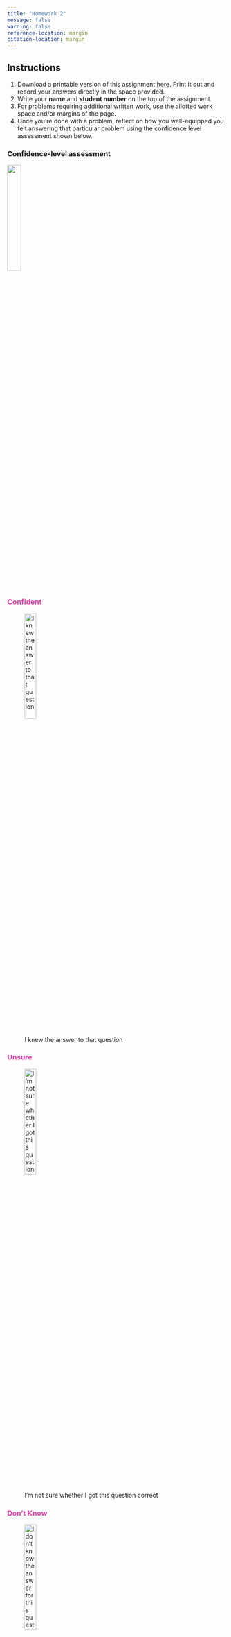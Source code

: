 ```yaml
---
title: "Homework 2"
message: false
warning: false
reference-location: margin
citation-location: margin
---
```


## Instructions 
(@) Download a printable version of this assignment [here](pdfs/homework2.pdf). Print it out and record your answers directly in the space provided.
(@) Write your **name** and **student number** on the top of the assignment. 
(@) For problems requiring additional written work, use the allotted work space and/or margins of the page. 
(@) Once you're done with a problem, reflect on how you well-equipped you felt answering that particular problem using the confidence level assessment shown below.\

::: {.panel-tabset}

### Confidence-level assessment

![](../images/confidence_level_assessment.png){fig-align="center" width="25%"}

### [Confident]{style="color: #e93cac"}

![I knew the answer to that question](../images/confidence_level_assessment1.png){fig-align="center" width="25%"}

### [Unsure]{style="color: #e93cac"}

![I’m not sure whether I got this question correct](../images/confidence_level_assessment2.png){fig-align="center" width="25%"}

### [Don't Know]{style="color: #e93cac"}

![I don’t know the answer for this question](../images/confidence_level_assessment3.png){fig-align="center" width="25%"}

:::

(@) Turn in your assignment in class on the due date. 

### Questions

#### Question 1

**The following table provides chart data for the patients in a particular hospital ward:**

::: {.column-margin}
![](../images/confidence_level_assessment.png)
:::

<br>

| Patient | Room  | Physician | Condition | Length of stay
|:--------:|:------:|:--------:|:------:|:--------:|
| Carter, M.   | 202 | Pollock | Critical | 8 days
| Levin, J.    | 203 | McClare | Fair     | 4 days
| Fox, J.      | 203 | Lench   | Good     | 5 days
| Garcia, L.   | 205 | Lench   | Fair     | 7 days
| Arluke, A.   | 201 | Pollock | Serious  | 2 days
| Parodi, A.   | 203 | McClare | Good     | 9 days
| Stark, D.    | 204 | Lench   | Fair     | 5 days
| Chow, F.     | 202 | Pollock | Critical | 1 day
| McDevitt, J. | 204 | Loftus  | Serious  | 2 days

: {tbl-colwidths="[20, 20, 20, 20, 20]"}

<br>

**Name and calculate the most appropriate measure of central tendency and variability for each of the following variables. Feel free to provide a justification for your choice of measure as you see fit.**

<br>

[**Room number**]{.underline}
<br>
<br>
Measure of central tendency: _____________________________________
<br>
<br>
Measure of variability: ____________________________________________
<br>
<br>
[**Physician**]{.underline}
<br>
<br>
Measure of central tendency: _____________________________________
<br>
<br>
Measure of variability: ____________________________________________
<br>
<br>
[**Patient condition**]{.underline}
<br>
<br>
Measure of central tendency: _____________________________________
<br>
<br>
Measure of variability: ____________________________________________
<br>
<br>
[**Length of hospital stay**]{.underline}
<br>
<br>
Measure of central tendency: _____________________________________
<br>
<br>
Measure of variability: ____________________________________________
<br>
<br>

#### Question 2

**A researcher collected information on the number of text messages sent over an 8-hour period by a group of teenagers and a group of parents. The data collected are as follows:**

::: {.column-margin}
![](../images/confidence_level_assessment.png)
:::

:::: {.columns}

::: {.column width="45%"}
| Case # | Number of Texts | 
|:--------:|:------:|
| 1 | 4 | 
| 2 | 27 | 
| 3 | 10 |
| 4 | 8 |
| 5 | 5 | 
| 6 | 4 | 
| 7 | 11 |
| 8 | 7 | 
| 9 | 9 |
| 10 | 5 |

: TEENAGERS {tbl-colwidths="[50, 50]"}
:::

:::{.column width="10%"}
:::

::: {.column width="45%"}
| Case # | Number of Texts | 
|:--------:|:------:|
| 1 | 0 | 
| 2 | 6 | 
| 3 | 5 |
| 4 | 2 |
| 5 | 9 | 
| 6 | 10 | 
| 7 | 7 |
| 8 | 9 | 
| 9 | 6 |

: PARENTS {tbl-colwidths="[50, 50]"}
:::

::::

<br>

a. Find the mode, median, mean, range, and standard deviation for the number of texts sent by each group (teenagers and parents).

:::: {.columns}

::: {.column width="45%"}
[**TEENAGERS**]{.underline}
<br>
<br>
MEAN        ____________________
<br>
<br>
MEDIAN        ____________________
<br>
<br>
MODE        ____________________
<br>
<br>
RANGE       ____________________
<br>
<br>
STANDARD<br>
DEVIATION       ____________________
:::

:::{.column width="10%"}
:::

::: {.column width="45%"}
[**PARENTS**]{.underline}
<br>
<br>
MEAN        ____________________
<br>
<br>
MEDIAN        ____________________
<br>
<br>
MODE        ____________________
<br>
<br>
RANGE       ____________________
<br>
<br>
STANDARD<br>
DEVIATION       ____________________
:::

::::

<br>

b. Which group – teenagers or parents – tended to send more texts? Support your answer using statistics you calculated for Part a. [Choose the most useful statistics for making your case].

[Answer:]{.underline}

::: {style="background: rgba(255, 255, 255, 0); border: 1px solid black; width: 300px; height: 50px; position: static"}

:::

<br>

c. Which group – teenagers or parents – had the greatest diversity in the number of texts sent? Support your answer using statistics you calculated for Part a. [Choose the most useful statistics for making your
case].

[Answer:]{.underline}

::: {style="background: rgba(255, 255, 255, 0); border: 1px solid black; width: 300px; height: 50px; position: static"}

:::

<br>

d. What do your calculations indicate about the shape (symmetrical, negatively/left skewed, or positively/right skewed) of the distributions for the two groups?

{{< pagebreak >}}

[Answer:]{.underline} 

::: {style="background: rgba(255, 255, 255, 0); border: 1px solid black; width: 700px; height: 300px; position: static"}

:::

<br>

e. If you removed the most extreme case (the person with the most text messages) from each of the distributions, would your answers to Parts b and c change?

[Answer:]{.underline} 

::: {style="background: rgba(255, 255, 255, 0); border: 1px solid black; width: 700px; height: 300px; position: static"}

:::

{{< pagebreak >}}

#### Question 3

**A teacher asked a sample of 18 junior high school students how many hours of television they watched during the previous weekend. The results of the survey are summarized in the following frequency distribution.**

::: {.column-margin}
![](../images/confidence_level_assessment.png)
:::

<br>

| Hours of TV | Frequency | 
|:--------:|:------:|
| 5 | 3 | 
| 4 | 5 | 
| 3 | 6 |
| 2 | 2 |
| 1 | 2 | 
| 0 | 0 | 

: {tbl-colwidths="[50, 50]"}

<br>

**Calculate the following statistics to describe these data:**

<br>
MEAN        ____________________
<br>
<br>
MEDIAN        ____________________
<br>
<br>
MODE        ____________________
<br>
<br>
RANGE       ____________________
<br>
<br>
STANDARD
DEVIATION       ____________________